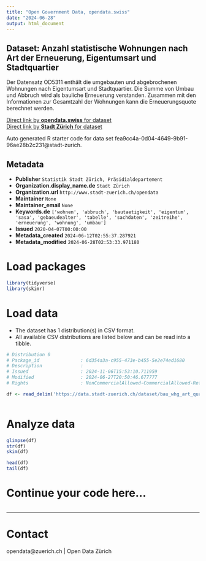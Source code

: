 ```yaml
---
title: "Open Government Data, opendata.swiss"
date: "2024-06-28"
output: html_document
---
```


## Dataset: Anzahl statistische Wohnungen nach Art der Erneuerung, Eigentumsart und Stadtquartier

Der Datensatz OD5311 enthält die umgebauten und abgebrochenen Wohnungen nach Eigentumsart und Stadtquartier. Die Summe von Umbau und Abbruch wird als bauliche Erneuerung verstanden. Zusammen mit den Informationen zur Gesamtzahl der Wohnungen kann die Erneuerungsquote berechnet werden.

[Direct link by **opendata.swiss** for dataset](https://opendata.swiss/de/dataset/anzahl-statistische-wohnungen-nach-art-der-erneuerung-eigentumsart-und-stadtquartier)<br>
[Direct link by **Stadt Zürich** for dataset](https://data.stadt-zuerich.ch/dataset/bau_whg_art_quartier_eigentumsart_seit1993_od5312)

Auto generated R starter code for data set fea9cc4a-0d04-4649-9b91-96ae28b2c231@stadt-zurich.

## Metadata

- **Publisher** `Statistik Stadt Zürich, Präsidialdepartement`
- **Organization.display_name.de** `Stadt Zürich`
- **Organization.url** `http://www.stadt-zuerich.ch/opendata`
- **Maintainer** `None`
- **Maintainer_email** `None`
- **Keywords.de** `['wohnen', 'abbruch', 'bautaetigkeit', 'eigentum', 'sasa', 'gebaeudealter', 'tabelle', 'sachdaten', 'zeitreihe', 'erneuerung', 'wohnung', 'umbau']`
- **Issued** `2020-04-07T00:00:00`
- **Metadata_created** `2024-06-12T02:55:37.287921`
- **Metadata_modified** `2024-06-28T02:53:33.971180`


# Load packages

```r

library(tidyverse)
library(skimr)

```

# Load data

-   The dataset has 1 distribution(s) in CSV format.
-   All available CSV distributions are listed below and can be read into a tibble.

```r

# Distribution 0
# Package_id               : 6d354a3a-c955-473e-b455-5e2e74ed1680
# Description              : 
# Issued                   : 2024-11-06T15:53:10.711959
# Modified                 : 2024-06-27T20:50:46.677777
# Rights                   : NonCommercialAllowed-CommercialAllowed-ReferenceNotRequired

df <- read_delim('https://data.stadt-zuerich.ch/dataset/bau_whg_art_quartier_eigentumsart_seit1993_od5312/download/BAU531OD5312.csv')



```

# Analyze data

```r

glimpse(df)
str(df)
skim(df)

head(df)
tail(df)

```

# Continue your code here...

```r

```

------------------------------------------------------------------------

# Contact

opendata@zuerich.ch | Open Data Zürich
